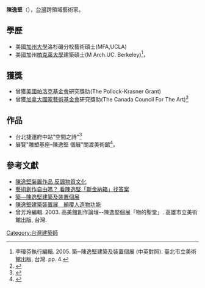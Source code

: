 {{Infobox_Person
| name                  = 陳逸堅
| sex                   = 男
| image                 = 
| image_size            = 
| caption               = 
| 職業                   = 建築師
| birth_date            = {{birth year and age|1966}}
| birth_place           = {{TWN}}
| death_date            = 
| death_place           = 
| nationality           = {{ROC}}
| education             =美國[[加州大學|加州大學]]洛杉磯分校藝術碩士(MFA,UCLA)<br>美國加州[[柏克萊大學|柏克萊大學]]建築碩士
| work                  = *台北捷運府中站"空間之詩"
| awards                = 
}}

'''陳逸堅'''（{{bd|1966年}}），[[台灣|台灣]]跨領域藝術家。

==學歷==
*美國[[加州大學|加州大學]]洛杉磯分校藝術碩士(MFA,UCLA)
*美國加州[[柏克萊大學|柏克萊大學]]建築碩士(M Arch.UC. Berkeley)<ref>李瑋芬執行編輯. 2005. 築─陳逸堅建築及裝置個展 (中英對照). 臺北市立美術館出版, 台灣. pp. 4.</ref>，

==獲獎==
*曾獲[[美國帕洛克基金會|美國帕洛克基金會]]研究獎助(The Pollock-Krasner Grant)
*曾獲[[加拿大國家藝術基金會|加拿大國家藝術基金會]]研究獎助(The Canada Council For The Art)<ref>{{Cite web |url=http://www.carts.ndhu.edu.tw/files/11-1019-5518.php |title=駐校藝術家  |access-date=2015-05-23 |archive-url=https://web.archive.org/web/20150617041612/http://www.carts.ndhu.edu.tw/files/11-1019-5518.php |archive-date=2015-06-17 |dead-url=yes }}</ref>

==作品==
*台北捷運府中站"空間之詩"<ref>{{Cite web |url=http://www.appledaily.com.tw/appledaily/article/headline/20070108/3164276 |title=簡訊傳詩文捷運內共賞 |access-date=2015-05-23 |archive-date=2014-01-03 |archive-url=https://web.archive.org/web/20140103143558/http://www.appledaily.com.tw/appledaily/article/headline/20070108/3164276 |dead-url=no }}</ref>
*展覽"雕塑基座–陳逸堅 個展"關渡美術館<ref>{{Cite web |url=http://www.wowlavie.com/action/event.php?id=477 |title=關渡美術館《雕塑基座–陳逸堅個展》 |access-date=2015-05-23 |archive-date=2017-10-24 |archive-url=https://web.archive.org/web/20171024042924/https://www.wowlavie.com/action/event.php?id=477 |dead-url=no }}</ref>。

== 參考文獻 ==
{{Reflist}}
*[http://news.ltn.com.tw/news/supplement/paper/372783 陳逸堅裝置作品 反諷物質文化] {{Wayback|url=http://news.ltn.com.tw/news/supplement/paper/372783 |date=20150621172158 }}
* [http://udn.com/news/story/7012/1629500-%E8%97%9D%E8%A1%93%E5%89%B5%E4%BD%9C%E8%87%AA%E7%94%B1%E5%97%8E%EF%BC%9F-%E7%9C%8B%E9%99%B3%E9%80%B8%E5%A0%85%E3%80%8C%E6%96%AF%E9%87%91%E7%B4%8D%E7%AE%B1%E3%80%8D%E6%89%BE%E7%AD%94%E6%A1%88 藝術創作自由嗎？ 看陳逸堅「斯金納箱」找答案] {{Wayback|url=http://udn.com/news/story/7012/1629500-%E8%97%9D%E8%A1%93%E5%89%B5%E4%BD%9C%E8%87%AA%E7%94%B1%E5%97%8E%EF%BC%9F-%E7%9C%8B%E9%99%B3%E9%80%B8%E5%A0%85%E3%80%8C%E6%96%AF%E9%87%91%E7%B4%8D%E7%AE%B1%E3%80%8D%E6%89%BE%E7%AD%94%E6%A1%88 |date=20161011075030 }}
* [http://www.citytalk.tw/event/69694-%E7%AF%89%E2%80%94%E9%99%B3%E9%80%B8%E5%A0%85%E5%BB%BA%E7%AF%89%E5%8F%8A%E8%A3%9D%E7%BD%AE%E5%80%8B%E5%B1%95 築—陳逸堅建築及裝置個展] {{Wayback|url=http://www.citytalk.tw/event/69694-%E7%AF%89%E2%80%94%E9%99%B3%E9%80%B8%E5%A0%85%E5%BB%BA%E7%AF%89%E5%8F%8A%E8%A3%9D%E7%BD%AE%E5%80%8B%E5%B1%95 |date=20201027124919 }}
* [http://www.ct.org.tw/1224938 陳逸堅建築裝置展　顛覆人造物功能] {{Wayback|url=http://www.ct.org.tw/1224938 |date=20160611064107 }}
* 曾芳玲編輯. 2003. 高美館創作論壇--陳逸堅個展「物的聖堂」. 高雄市立美術館出版, 台灣.

{{台湾人小作品}}
[[Category:台灣建築師|Category:台灣建築師]]